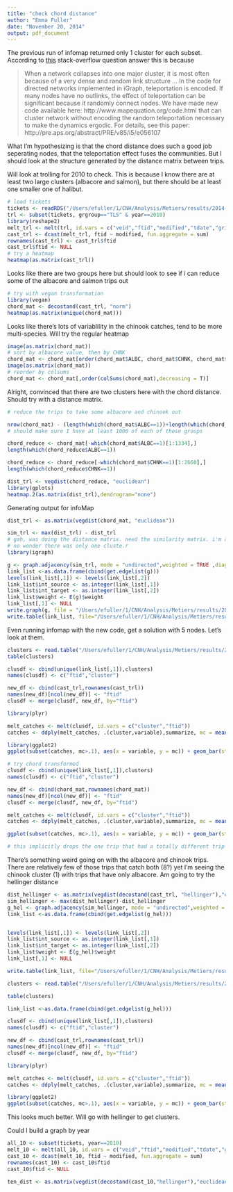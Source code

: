 ```yaml
---
title: "check chord distance"
author: "Emma Fuller"
date: "November 20, 2014"
output: pdf_document
---
```


The previous run of infomap returned only 1 cluster for each subset. According to [this](http://stackoverflow.com/questions/20364939/community-detection-with-infomap-algorithm-producing-one-massive-module) stack-overflow question answer this is because

> When a network collapses into one major cluster, it is most often because of a very dense and random link structure ... In the code for directed networks implemented in iGraph, teleportation is encoded. If many nodes have no outlinks, the effect of teleportation can be significant because it randomly connect nodes. We have made new code available here: http://www.mapequation.org/code.html that can cluster network without encoding the random teleportation necessary to make the dynamics ergodic. For details, see this paper: http://pre.aps.org/abstract/PRE/v85/i5/e056107

What I'm hypothesizing is that the chord distance does such a good job seperating nodes, that the teleportation effect fuses the communities. But I should look at the structure generated by the distance matrix between trips. 

Will look at trolling for 2010 to check. This is because I know there are at least two large clusters (albacore and salmon), but there should be at least one smaller one of halibut.


```r
# load tickets
tickets <- readRDS("/Users/efuller/1/CNH/Analysis/Metiers/results/2014-11-19/define_metiers/filtered_ftl.RDS")
trl <- subset(tickets, grgroup=="TLS" & year==2010)
library(reshape2)
melt_trl <- melt(trl, id.vars = c("veid","ftid","modified","tdate","grid"), measure.vars = c("landed_wt"))
cast_trl <- dcast(melt_trl, ftid ~ modified, fun.aggregate = sum)
rownames(cast_trl) <- cast_trl$ftid
cast_trl$ftid <- NULL
# try a heatmap 
heatmap(as.matrix(cast_trl))
```

Looks like there are two groups here but should look to see if i can reduce some of the albacore and salmon trips out

```r
# try with vegan transformation
library(vegan)
chord_mat <- decostand(cast_trl, "norm")
heatmap(as.matrix(unique(chord_mat)))
```

Looks like there's lots of variablility in the chinook catches, tend to be more multi-species. Will try the regular heatmap

```r
image(as.matrix(chord_mat)) 
# sort by albacore value, then by CHNK
chord_mat <- chord_mat[order(chord_mat$ALBC, chord_mat$CHNK, chord_mat$COHO, chord_mat$PHLB),]
image(as.matrix(chord_mat)) 
# reorder by colsums
chord_mat <- chord_mat[,order(colSums(chord_mat),decreasing = T)]
```

Alright, convinced that there are two clusters here with the chord distance. Should try with a distance matrix. 

```r
# reduce the trips to take some albacore and chinook out

nrow(chord_mat) - (length(which(chord_mat$ALBC==1))+length(which(chord_mat$CHNK==1)))
# should make sure I have at least 1000 of each of these groups

chord_reduce <- chord_mat[-which(chord_mat$ALBC==1)[1:1334],]
length(which(chord_reduce$ALBC==1))

chord_reduce <- chord_reduce[-which(chord_mat$CHNK==1)[1:2660],]
length(which(chord_reduce$CHNK==1))

dist_trl <- vegdist(chord_reduce, "euclidean")
library(gplots)
heatmap.2(as.matrix(dist_trl),dendrogram="none")
```

Generating output for infoMap

```r
dist_trl <- as.matrix(vegdist(chord_mat, "euclidean"))

sim_trl <- max(dist_trl) - dist_trl 
# gah, was doing the distance matrix. need the similarity matrix. i'm an idiot
# no wonder there was only one cluste.r 
library(igraph)

g <- graph.adjacency(sim_trl, mode = "undirected",weighted = TRUE ,diag=F)
link_list <-as.data.frame(cbind(get.edgelist(g)))
levels(link_list[,1]) <- levels(link_list[,2])
link_list$int_source <- as.integer(link_list[,1])
link_list$int_target <- as.integer(link_list[,2])
link_list$weight <- E(g)$weight
link_list[,1] <- NULL
write.graph(g, file = "/Users/efuller/1/CNH/Analysis/Metiers/results/2014-11-20/link_list",format="pajek")
write.table(link_list, file="/Users/efuller/1/CNH/Analysis/Metiers/results/2014-11-20/link_list.txt",sep="\t",quote=FALSE,row.names=FALSE, col.names=FALSE)
```

Even running infomap with the new code, get a solution with 5 nodes. Let's look at them.

```r
clusters <- read.table("/Users/efuller/1/CNH/Analysis/Metiers/results/2014-11-20/link_list.clu",skip=1)
table(clusters)

clusdf <- cbind(unique(link_list[,1]),clusters)
names(clusdf) <- c("ftid","cluster")

new_df <- cbind(cast_trl,rownames(cast_trl))
names(new_df)[ncol(new_df)] <- "ftid"
clusdf <- merge(clusdf, new_df, by="ftid")

library(plyr)

melt_catches <- melt(clusdf, id.vars = c("cluster","ftid"))
catches <- ddply(melt_catches, .(cluster,variable),summarize, mc = mean(value) )

library(ggplot2)
ggplot(subset(catches, mc>.1), aes(x = variable, y = mc)) + geom_bar(stat="identity") + facet_wrap(~cluster,scales = "free")

# try chord transformed
clusdf <- cbind(unique(link_list[,1]),clusters)
names(clusdf) <- c("ftid","cluster")

new_df <- cbind(chord_mat,rownames(chord_mat))
names(new_df)[ncol(new_df)] <- "ftid"
clusdf <- merge(clusdf, new_df, by="ftid")

melt_catches <- melt(clusdf, id.vars = c("cluster","ftid"))
catches <- ddply(melt_catches, .(cluster,variable),summarize, mc = mean(value) )

ggplot(subset(catches, mc>.1), aes(x = variable, y = mc)) + geom_bar(stat="identity") + facet_wrap(~cluster,scales = "free")

# this implicitly drops the one trip that had a totally different trip than everyone else.  I think that's ok. Still a little mystified why the mean amounts versus the proportional amounts are so different. Only explanation is that the chinook trips catch so much more than albacre for cluster 1.. but it appeared there were a lot of albacore only trips. 
```

There's something weird going on with the albacore and chinook trips. There are relatively few of those trips that catch both (8?) yet I'm seeing the chinook cluster (1) with trips that have only albacore. Am going to try the hellinger distance

```r
dist_hellinger <- as.matrix(vegdist(decostand(cast_trl, "hellinger"),"euclidean"))
sim_hellinger <- max(dist_hellinger)-dist_hellinger
g_hel <- graph.adjacency(sim_hellinger, mode = "undirected",weighted = TRUE)
link_list <-as.data.frame(cbind(get.edgelist(g_hel)))


levels(link_list[,1]) <- levels(link_list[,2])
link_list$int_source <- as.integer(link_list[,1])
link_list$int_target <- as.integer(link_list[,2])
link_list$weight <- E(g_hel)$weight
link_list[,1] <- NULL

write.table(link_list, file="/Users/efuller/1/CNH/Analysis/Metiers/results/2014-11-20/link_list_hel.txt",sep="\t",quote=FALSE,row.names=FALSE, col.names=FALSE)
```

```r
clusters <- read.table("/Users/efuller/1/CNH/Analysis/Metiers/results/2014-11-20/link_list_hel.clu",skip=1)

table(clusters)

link_list <-as.data.frame(cbind(get.edgelist(g_hel)))

clusdf <- cbind(unique(link_list[,1]),clusters)
names(clusdf) <- c("ftid","cluster")

new_df <- cbind(cast_trl,rownames(cast_trl))
names(new_df)[ncol(new_df)] <- "ftid"
clusdf <- merge(clusdf, new_df, by="ftid")

library(plyr)

melt_catches <- melt(clusdf, id.vars = c("cluster","ftid"))
catches <- ddply(melt_catches, .(cluster,variable),summarize, mc = mean(value) )

library(ggplot2)
ggplot(subset(catches, mc>.1), aes(x = variable, y = mc)) + geom_bar(stat="identity") + facet_wrap(~cluster,scales = "free")

```

This looks much better. Will go with hellinger to get clusters. 

Could I build a graph by year

```r
all_10 <- subset(tickets, year==2010)
melt_10 <- melt(all_10, id.vars = c("veid","ftid","modified","tdate","grid"), measure.vars = c("landed_wt"))
cast_10 <- dcast(melt_10, ftid ~ modified, fun.aggregate = sum)
rownames(cast_10) <- cast_10$ftid
cast_10$ftid <- NULL

ten_dist <- as.matrix(vegdist(decostand(cast_10,"hellinger"),"euclidean")) # too big. bummer. so have to still split by grgroups. 
```